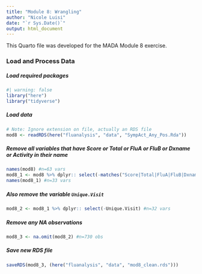 ```yaml
---
title: "Module 8: Wrangling"
author: "Nicole Luisi"
date: "`r Sys.Date()`"
output: html_document
---
```


This Quarto file was developed for the MADA Module 8 exercise.

### **Load and Process Data**

##### **Load required packages**

```r
#| warning: false
library("here")
library("tidyverse")
```

##### **Load data**

```r
# Note: Ignore extension on file, actually an RDS file 
mod8 <- readRDS(here("fluanalysis", "data", "SympAct_Any_Pos.Rda"))
```

##### **Remove all variables that have Score or Total or FluA or FluB or Dxname or Activity in their name**

```r
names(mod8) #n=63 vars
mod8_1 <- mod8 %>% dplyr:: select(-matches("Score|Total|FluA|FluB|Dxname|Activity"))
names(mod8_1) #n=33 vars
```

##### **Also remove the variable `Unique.Visit`**
```r
mod8_2 <- mod8_1 %>% dplyr:: select(-Unique.Visit) #n=32 vars
```

##### **Remove any NA observations**

```r
mod8_3 <- na.omit(mod8_2) #n=730 obs
```

##### **Save new RDS file**

```r
saveRDS(mod8_3, (here("fluanalysis", "data", "mod8_clean.rds")))
```


